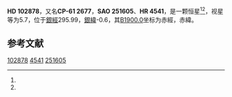 {{Starbox begin
| name = HD 102878
}}
{{Starbox observe
| epoch = [[J2000.0|J2000.0]]
| constell = {{星座名待查}}<ref name=SIMBAD>{{cite web
 | url=http://simbad.u-strasbg.fr/simbad/sim-id?Ident=HR+4541
 | title=Pulsating variable Star
 | publisher=Centre de Données astronomiques de Strasbourg
 | work=SIMBAD
 | accessdate=2012-07-13
 | archive-date=2021-01-26
 | archive-url=https://web.archive.org/web/20210126043302/http://simbad.u-strasbg.fr/simbad/sim-id?Ident=HR+4541
 | dead-url=no
 }}</ref><ref name=DATA>{{cite web
 | url=http://vizier.u-strasbg.fr/viz-bin/VizieR-5?-out.add=.&-source=5050&-corr=PK=HR&-out.max=9999&HR=4541
 | title=VizieR Detailed Page
 | accessdate=2012-07-13
 | archive-date=2016-03-05
 | archive-url=https://web.archive.org/web/20160305042352/http://vizier.u-strasbg.fr/viz-bin/VizieR-5?-out.add=.&-source=5050&-corr=PK=HR&-out.max=9999&HR=4541
 | dead-url=no
 }}</ref>
| 星官 = 
| ra = {{RA|11|50|27.2}}<ref name=SIMBAD /><ref name=DATA />
| dec = {{DEC|-62|38|58}}<ref name=SIMBAD /><ref name=DATA />
| appmag_v = 5.7<ref name=SIMBAD /><ref name=DATA />
}}
{{Starbox character
| class = A2Iab<ref name=SIMBAD /><ref name=DATA />
| b-v = 0.26<ref name=SIMBAD /><ref name=DATA />
| u-b = -0.04<ref name=SIMBAD /><ref name=DATA />
| r-i = <ref name=SIMBAD /><ref name=DATA />
| variable = 
}}
{{Starbox astrometry
| radial_v = -0.04
| prop_mo_ra = -10
| parallax = 
| p_error = 
}}
{{Starbox catalog
| names =CP-61 2677，[[SAO星表|SAO]] 251605，[[HD星表|HD]] 102878，[[HR星表|HR]] 4541}}
{{Starbox reference |Simbad=HR+4541}}
{{Starbox end}}

'''HD 102878'''，又名'''CP-61 2677'''，'''SAO 251605'''、'''HR 4541'''，是一颗恒星<ref name=SIMBAD /><ref name=DATA />，视星等为5.7，位于[[銀道座標系|銀經]]295.99，[[銀道座標系|銀緯]]-0.6，其[[B1900.0|B1900.0]]坐标为赤經{{RA|11|45|33.3}}，赤緯{{DEC|-62|-0.6|36}}。

== 参考文献 ==
{{reflist}}

{{star-stub}}

[[Category:HD和HDE天體|102878]]
[[Category:HR天體|4541]]
[[Category:SAO天體|251605]]